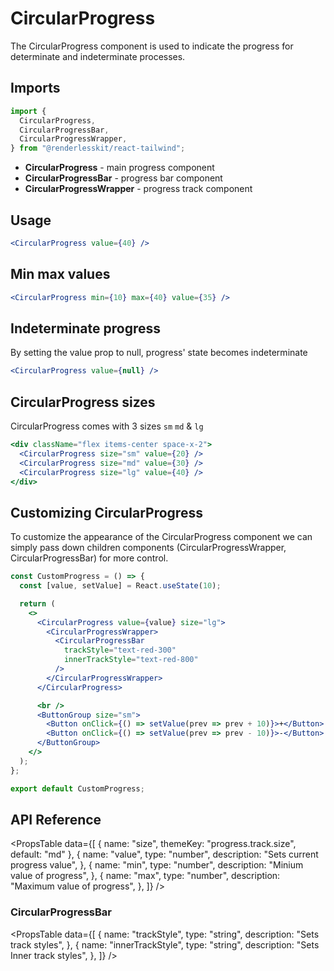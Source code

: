 
# CircularProgress

The CircularProgress component is used to indicate the progress for determinate
and indeterminate processes.

<ComponentLinks
  github="circular-progress"
  theme="circularProgress"
  story="feedback-circularprogress"
/>

## Imports

```js
import {
  CircularProgress,
  CircularProgressBar,
  CircularProgressWrapper,
} from "@renderlesskit/react-tailwind";
```

- **CircularProgress** - main progress component
- **CircularProgressBar** - progress bar component
- **CircularProgressWrapper** - progress track component

## Usage

```jsx live
<CircularProgress value={40} />
```

## Min max values

```jsx live
<CircularProgress min={10} max={40} value={35} />
```

## Indeterminate progress

By setting the value prop to null, progress' state becomes indeterminate

```jsx live
<CircularProgress value={null} />
```

## CircularProgress sizes

CircularProgress comes with 3 sizes `sm` `md` & `lg`

```jsx live
<div className="flex items-center space-x-2">
  <CircularProgress size="sm" value={20} />
  <CircularProgress size="md" value={30} />
  <CircularProgress size="lg" value={40} />
</div>
```

## Customizing CircularProgress

To customize the appearance of the CircularProgress component we can simply pass
down children components (CircularProgressWrapper, CircularProgressBar) for more
control.

```jsx live noInline
const CustomProgress = () => {
  const [value, setValue] = React.useState(10);

  return (
    <>
      <CircularProgress value={value} size="lg">
        <CircularProgressWrapper>
          <CircularProgressBar
            trackStyle="text-red-300"
            innerTrackStyle="text-red-800"
          />
        </CircularProgressWrapper>
      </CircularProgress>

      <br />
      <ButtonGroup size="sm">
        <Button onClick={() => setValue(prev => prev + 10)}>+</Button>
        <Button onClick={() => setValue(prev => prev - 10)}>-</Button>
      </ButtonGroup>
    </>
  );
};

export default CustomProgress;
```

## API Reference

<PropsTable
  data={[
    { name: "size", themeKey: "progress.track.size", default: "md" },
    {
      name: "value",
      type: "number",
      description: "Sets current progress value",
    },
    {
      name: "min",
      type: "number",
      description: "Minium value of progress",
    },
    {
      name: "max",
      type: "number",
      description: "Maximum value of progress",
    },
  ]}
/>

### CircularProgressBar

<PropsTable
  data={[
    {
      name: "trackStyle",
      type: "string",
      description: "Sets track styles",
    },
    {
      name: "innerTrackStyle",
      type: "string",
      description: "Sets Inner track styles",
    },
  ]}
/>
